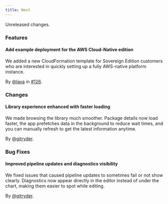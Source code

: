 ```yaml
---
title: Next
---
```


Unreleased changes.

### Features

#### Add example deployment for the AWS Cloud-Native edition

We added a new CloudFormation template for Sovereign Edition customers who are interested in quickly setting up a fully AWS-native platform instance.

By [@lava](https://github.com/lava) in [#126](https://github.com/tenzir/platform/pull/126).

### Changes

#### Library experience enhanced with faster loading

We made browsing the library much smoother. Package details now load faster, the app prefetches data in the background to reduce wait times, and you can manually refresh to get the latest information anytime.

By [@gitryder](https://github.com/gitryder).

### Bug Fixes

#### Improved pipeline updates and diagnostics visibility

We fixed issues that caused pipeline updates to sometimes fail or not show clearly. Diagnostics now appear directly in the editor instead of under the chart, making them easier to spot while editing.

By [@gitryder](https://github.com/gitryder).

